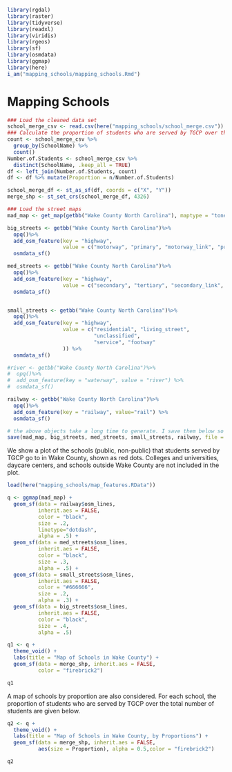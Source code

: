 
<!-- ```{r setup, include=FALSE} -->
<!-- knitr::opts_chunk$set(echo = TRUE, message = FALSE, warning = FALSE, fig.align = 'center', fig.width = 12, fig.height = 8) -->
<!-- ``` -->

```r
library(rgdal)
library(raster)
library(tidyverse)
library(readxl)
library(viridis)
library(rgeos)
library(sf)
library(osmdata)
library(ggmap)
library(here)
i_am("mapping_schools/mapping_schools.Rmd")
```

# Mapping Schools

```r
### Load the cleaned data set
school_merge_csv <- read.csv(here("mapping_schools/school_merge.csv"))
### Calculate the proportion of students who are served by TGCP over the total number of students, in each school
count <- school_merge_csv %>% 
  group_by(SchoolName) %>%
  count()
Number.of.Students <- school_merge_csv %>% 
  distinct(SchoolName, .keep_all = TRUE)
df <- left_join(Number.of.Students, count)
df <- df %>% mutate(Proportion = n/Number.of.Students)
```

```r
school_merge_df <- st_as_sf(df, coords = c("X", "Y"))
merge_shp <- st_set_crs(school_merge_df, 4326)
```

```r
### Load the street maps
mad_map <- get_map(getbb("Wake County North Carolina"), maptype = "toner-background")

big_streets <- getbb("Wake County North Carolina")%>%
  opq()%>%
  add_osm_feature(key = "highway", 
                  value = c("motorway", "primary", "motorway_link", "primary_link")) %>%
  osmdata_sf()

med_streets <- getbb("Wake County North Carolina")%>%
  opq()%>%
  add_osm_feature(key = "highway", 
                  value = c("secondary", "tertiary", "secondary_link", "tertiary_link")) %>%
  osmdata_sf()


small_streets <- getbb("Wake County North Carolina")%>%
  opq()%>%
  add_osm_feature(key = "highway", 
                  value = c("residential", "living_street",
                            "unclassified",
                            "service", "footway"
                  )) %>%
  osmdata_sf()

#river <- getbb("Wake County North Carolina")%>%
#  opq()%>%
#  add_osm_feature(key = "waterway", value = "river") %>%
#  osmdata_sf()

railway <- getbb("Wake County North Carolina")%>%
  opq()%>%
  add_osm_feature(key = "railway", value="rail") %>%
  osmdata_sf()

# the above objects take a long time to generate. I save them below so I can skip the re-computation.
save(mad_map, big_streets, med_streets, small_streets, railway, file = here("mapping_schools/map_features.RData"))
```

We show a plot of the schools (public, non-public) that students served by TGCP go to in Wake County, shown as red dots. Colleges and universities, daycare centers, and schools outside Wake County are not included in the plot. 

```r
load(here("mapping_schools/map_features.RData"))

q <- ggmap(mad_map) +
  geom_sf(data = railway$osm_lines,
          inherit.aes = FALSE,
          color = "black",
          size = .2,
          linetype="dotdash",
          alpha = .5) +
  geom_sf(data = med_streets$osm_lines,
          inherit.aes = FALSE,
          color = "black",
          size = .3,
          alpha = .5) +
  geom_sf(data = small_streets$osm_lines,
          inherit.aes = FALSE,
          color = "#666666",
          size = .2,
          alpha = .3) +
  geom_sf(data = big_streets$osm_lines,
          inherit.aes = FALSE,
          color = "black",
          size = .4,
          alpha = .5)
```

```r
q1 <- q + 
  theme_void() + 
  labs(title = "Map of Schools in Wake County") +
  geom_sf(data = merge_shp, inherit.aes = FALSE,
          color = "firebrick2") 
```

```r
q1
```



A map of schools by proportion are also considered. For each school, the proportion of students who are served by TGCP over the total number of students are given below. 

```r
q2 <- q + 
  theme_void() + 
  labs(title = "Map of Schools in Wake County, by Proportions") +
  geom_sf(data = merge_shp, inherit.aes = FALSE,
          aes(size = Proportion), alpha = 0.5,color = "firebrick2") 
```

```r
q2
```